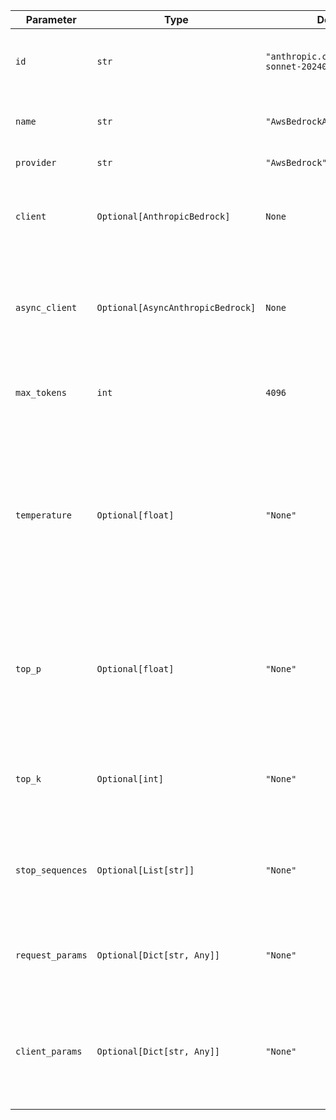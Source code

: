 | Parameter           | Type                       | Default                                      | Description                                                                                                                                                               |
| ------------------- | -------------------------- | -------------------------------------------- | ------------------------------------------------------------------------------------------------------------------------------------------------------------------------- |
| `id`                | `str`                      | `"anthropic.claude-3-5-sonnet-20240620-v1:0"` | The specific model ID used for generating responses.                                                                                                                      |
| `name`              | `str`                      | `"AwsBedrockAnthropicClaude"`                | The name identifier for the Claude agent.                                                                                                                                 |
| `provider`          | `str`                      | `"AwsBedrock"`                               | The provider of the model.                                                                                                                                                |
| `client`            | `Optional[AnthropicBedrock]` | `None`                                       | The client for making requests to the Anthropic Bedrock service.                                                                                                          |
| `async_client`      | `Optional[AsyncAnthropicBedrock]` | `None`                                       | The asynchronous client for making requests to the Anthropic Bedrock service.                                                                                              |
| `max_tokens`        | `int`                      | `4096`                                       | The maximum number of tokens to generate in the response.                                                                                                                 |
| `temperature`       | `Optional[float]`          | `"None"`                                     | The sampling temperature to use, between 0 and 2. Higher values like 0.8 make the output more random, while lower values like 0.2 make it more focused and deterministic. |
| `top_p`             | `Optional[float]`          | `"None"`                                     | The nucleus sampling parameter. The model considers the results of the tokens with top_p probability mass.                                                                |
| `top_k`             | `Optional[int]`            | `"None"`                                     | The number of highest probability vocabulary tokens to keep for top-k-filtering.                                                                                          |
| `stop_sequences`    | `Optional[List[str]]`      | `"None"`                                     | A list of sequences where the API will stop generating further tokens.                                                                                                    |
| `request_params`    | `Optional[Dict[str, Any]]` | `"None"`                                     | Additional parameters for the request, provided as a dictionary.                                                                                                          |
| `client_params`     | `Optional[Dict[str, Any]]` | `"None"`                                     | Additional client parameters for initializing the `AwsBedrock` client, provided as a dictionary.                                                                          |
